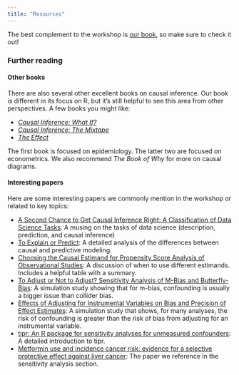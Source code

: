 ```yaml
---
title: "Resources"
---
```


The best complement to the workshop is [our book](https://www.r-causal.org/), so make sure to check it out!

### Further reading

#### Other books

There are also several other excellent books on causal inference.
Our book is different in its focus on R, but it's still helpful to see this area from other perspectives.
A few books you might like:

-   [*Causal Inference: What If?*](https://www.hsph.harvard.edu/miguel-hernan/causal-inference-book/)
-   [*Causal Inference: The Mixtape*](https://mixtape.scunning.com/)
-   [*The Effect*](https://theeffectbook.net/)

The first book is focused on epidemiology.
The latter two are focused on econometrics.
We also recommend *The Book of Why* for more on causal diagrams.

#### Interesting papers

Here are some interesting papers we commonly mention in the workshop or related to key topics:

-   [A Second Chance to Get Causal Inference Right: A Classification of Data Science Tasks](https://www.tandfonline.com/doi/full/10.1080/09332480.2019.1579578): A musing on the tasks of data science (description, prediction, and causal inference)
-   [To Explain or Predict](https://www.stat.berkeley.edu/~aldous/157/Papers/shmueli.pdf): A detailed analysis of the differences between causal and predictive modeling.
-   [Choosing the Causal Estimand for Propensity Score Analysis of Observational Studies](https://arxiv.org/abs/2106.10577): A discussion of when to use different estimands. Includes a helpful table with a summary.
-   [To Adjust or Not to Adjust? Sensitivity Analysis of M-Bias and Butterfly-Bias](https://www.degruyter.com/document/doi/10.1515/jci-2013-0021/html): A simulation study showing that for m-bias, confounding is usually a bigger issue than collider bias.\
-   [Effects of Adjusting for Instrumental Variables on Bias and Precision of Effect Estimates](https://academic.oup.com/aje/article/174/11/1213/111733?login=false): A simulation study that shows, for many analyses, the risk of confounding is greater than the risk of bias from adjusting for an instrumental variable.
-   [tipr: An R package for sensitivity analyses for unmeasured confounders](https://doi.org/10.21105/joss.04495): A detailed introduction to tipr.
-   [Metformin use and incidence cancer risk: evidence for a selective protective effect against liver cancer](https://pubmed.ncbi.nlm.nih.gov/30022336/): The paper we reference in the sensitivity analysis section.
